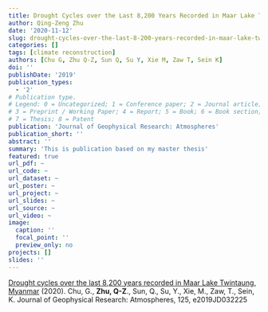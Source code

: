 ```yaml
---
title: Drought Cycles over the Last 8,200 Years Recorded in Maar Lake Twintaung, Myanmar
author: Qing-Zeng Zhu
date: '2020-11-12'
slug: drought-cycles-over-the-last-8-200-years-recorded-in-maar-lake-twintaung-myanmar
categories: []
tags: [climate reconstruction]
authors: [Chu G, Zhu Q-Z, Sun Q, Su Y, Xie M, Zaw T, Sein K]
doi: ''
publishDate: '2019'
publication_types:
  - '2'
# Publication type.
# Legend: 0 = Uncategorized; 1 = Conference paper; 2 = Journal article;
# 3 = Preprint / Working Paper; 4 = Report; 5 = Book; 6 = Book section;
# 7 = Thesis; 8 = Patent
publication: 'Journal of Geophysical Research: Atmospheres'
publication_short: ''
abstract: ''
summary: 'This is publication based on my master thesis'
featured: true
url_pdf: ~
url_code: ~
url_dataset: ~
url_poster: ~
url_project: ~
url_slides: ~
url_source: ~
url_video: ~
image:
  caption: ''
  focal_point: ''
  preview_only: no
projects: []
slides: ''
---
```

[Drought cycles over the last 8,200 years recorded in Maar Lake Twintaung, Myanmar](https://agupubs.onlinelibrary.wiley.com/doi/abs/10.1029/2019JD032225)
(2020). Chu, G., **Zhu, Q-Z**., Sun, Q., Su, Y., Xie, M., Zaw, T., Sein, K. Journal of Geophysical Research: Atmospheres, 125, e2019JD032225


 

